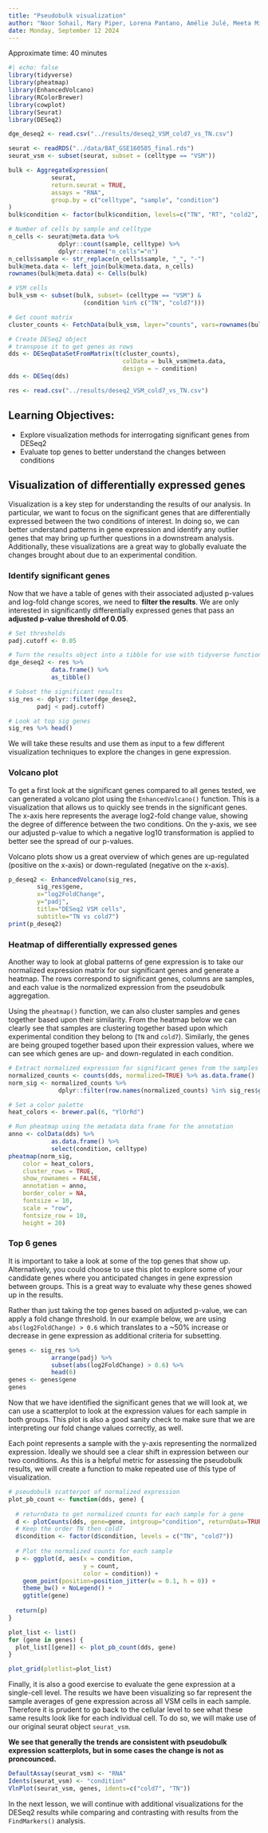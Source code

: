 ```yaml
---
title: "Pseudobulk visualization"
author: "Noor Sohail, Mary Piper, Lorena Pantano, Amélie Julé, Meeta Mistry, Radhika Khetani"
date: Monday, September 12 2024
---
```


Approximate time: 40 minutes

```r
#| echo: false
library(tidyverse)
library(pheatmap)
library(EnhancedVolcano)
library(RColorBrewer)
library(cowplot)
library(Seurat)
library(DESeq2)

dge_deseq2 <- read.csv("../results/deseq2_VSM_cold7_vs_TN.csv")

seurat <- readRDS("../data/BAT_GSE160585_final.rds")
seurat_vsm <- subset(seurat, subset = (celltype == "VSM"))

bulk <- AggregateExpression(
            seurat,
            return.seurat = TRUE,
            assays = "RNA",
            group.by = c("celltype", "sample", "condition")
)
bulk$condition <- factor(bulk$condition, levels=c("TN", "RT", "cold2", "cold7"))

# Number of cells by sample and celltype
n_cells <- seurat@meta.data %>% 
              dplyr::count(sample, celltype) %>% 
              dplyr::rename("n_cells"="n")
n_cells$sample <- str_replace(n_cells$sample, "_", "-")
bulk@meta.data <- left_join(bulk@meta.data, n_cells)
rownames(bulk@meta.data) <- Cells(bulk)

# VSM cells
bulk_vsm <- subset(bulk, subset= (celltype == "VSM") & 
                     (condition %in% c("TN", "cold7")))

# Get count matrix
cluster_counts <- FetchData(bulk_vsm, layer="counts", vars=rownames(bulk_vsm))

# Create DESeq2 object
# transpose it to get genes as rows
dds <- DESeqDataSetFromMatrix(t(cluster_counts),
                                colData = bulk_vsm@meta.data,
                                design = ~ condition)
dds <- DESeq(dds)

res <- read.csv("../results/deseq2_VSM_cold7_vs_TN.csv")
```

## Learning Objectives:

* Explore visualization methods for interrogating significant genes from DESeq2
* Evaluate top genes to better understand the changes between conditions


## Visualization of differentially expressed genes

Visualization is a key step for understanding the results of our analysis. In particular, we want to focus on the significant genes that are differentially expressed between the two conditions of interest. In doing so, we can better understand patterns in gene expression and identify any outlier genes that may bring up further questions in a downstream analysis. Additionally, these visualizations are a great way to globally evaluate the changes brought about due to an experimental condition.

### Identify significant genes

Now that we have a table of genes with their associated adjusted p-values and log-fold change scores, we need to **filter the results**. We are only interested in significantly differentially expressed genes that pass an **adjusted p-value threshold of 0.05**.

```r
# Set thresholds
padj.cutoff <- 0.05

# Turn the results object into a tibble for use with tidyverse functions
dge_deseq2 <- res %>%
            data.frame() %>%
            as_tibble()

# Subset the significant results
sig_res <- dplyr::filter(dge_deseq2, 
        padj < padj.cutoff)

# Look at top sig genes
sig_res %>% head()
```


We will take these results and use them as input to a few different visualization techniques to explore the changes in gene expression. 

### Volcano plot 

To get a first look at the significant genes compared to all genes tested, we can generated a volcano plot using the `EnhancedVolcano()` function. This is a visualization that allows us to quickly see trends in the significant genes. The x-axis here represents the average log2-fold change value, showing the degree of difference between the two conditions. On the y-axis, we see our adjusted p-value to which a negative log10 transformation is applied to better see the spread of our p-values.

Volcano plots show us a great overview of which genes are up-regulated (positive on the x-axis) or down-regulated (negative on the x-axis).

```r
p_deseq2 <- EnhancedVolcano(sig_res,
        sig_res$gene,
        x="log2FoldChange",
        y="padj",
        title="DESeq2 VSM cells",
        subtitle="TN vs cold7")
print(p_deseq2)
```

### Heatmap of differentially expressed genes

Another way to look at global patterns of gene expression is to take our normalized expression matrix for our significant genes and generate a heatmap. The rows correspond to significant genes, columns are samples, and each value is the normalized expression from the pseudobulk aggregation. 

Using the `pheatmap()` function, we can also cluster samples and genes together based upon their similarity. From the heatmap below we can clearly see that samples are clustering together based upon which experimental condition they belong to (`TN` and `cold7`). Similarly, the genes are being grouped together based upon their expression values, where we can see which genes are up- and down-regulated in each condition.

```r
# Extract normalized expression for significant genes from the samples
normalized_counts <- counts(dds, normalized=TRUE) %>% as.data.frame()
norm_sig <- normalized_counts %>% 
              dplyr::filter(row.names(normalized_counts) %in% sig_res$gene)

# Set a color palette
heat_colors <- brewer.pal(6, "YlOrRd")

# Run pheatmap using the metadata data frame for the annotation
anno <- colData(dds) %>% 
            as.data.frame() %>% 
            select(condition, celltype)
pheatmap(norm_sig,
    color = heat_colors,
    cluster_rows = TRUE,
    show_rownames = FALSE,
    annotation = anno,
    border_color = NA,
    fontsize = 10,
    scale = "row", 
    fontsize_row = 10, 
    height = 20)
```



### Top 6 genes

It is important to take a look at some of the top genes that show up. Alternatively, you could choose to use this plot to explore some of your candidate genes where you anticipated changes in gene expression between groups. This is a great way to evaluate why these genes showed up in the results.

Rather than just taking the top genes based on adjusted p-value, we can apply a fold change threshold. In our example below, we are using `abs(log2FoldChange) > 0.6` which translates to a ~50% increase or decrease in gene expression as additional criteria for subsetting.


```r
genes <- sig_res %>% 
            arrange(padj) %>% 
            subset(abs(log2FoldChange) > 0.6) %>% 
            head(6)
genes <- genes$gene
genes
```


Now that we have identified the significant genes that we will look at, we can use a scatterplot to look at the expression values for each sample in both groups. This plot is also a good sanity check to make sure that we are interpreting our fold change values correctly, as well.

Each point represents a sample with the y-axis representing the  normalized expression. Ideally we should see a clear shift in expression between our two conditions. As this is a helpful metric for assessing the pseudobulk results, we will create a function to make repeated use of this type of visualization.

```r
# pseudobulk scatterpot of normalized expression
plot_pb_count <- function(dds, gene) {
  
  # returnData to get normalized counts for each sample for a gene
  d <- plotCounts(dds, gene=gene, intgroup="condition", returnData=TRUE)
  # Keep the order TN then cold7
  d$condition <- factor(d$condition, levels = c("TN", "cold7"))
  
  # Plot the normalized counts for each sample
  p <- ggplot(d, aes(x = condition, 
                     y = count, 
                     color = condition)) + 
    geom_point(position=position_jitter(w = 0.1, h = 0)) +
    theme_bw() + NoLegend() +
    ggtitle(gene)
  
  return(p)
}
```

```r
plot_list <- list()
for (gene in genes) {
  plot_list[[gene]] <- plot_pb_count(dds, gene)
}

plot_grid(plotlist=plot_list)
```


Finally, it is also a good exercise to evaluate the gene expression at a single-cell level. The results we have been visualizing so far represent the sample averages of gene expression across all VSM cells in each sample. Therefore it is prudent to go back to the cellular level to see what these same results look like for each individual cell. To do so, we will make use of our original seurat object `seurat_vsm`.

**We see that generally the trends are consistent with pseudobulk expression scatterplots, but in some cases the change is not as proncounced.**

```r
DefaultAssay(seurat_vsm) <- "RNA"
Idents(seurat_vsm) <- "condition"
VlnPlot(seurat_vsm, genes, idents=c("cold7", "TN"))
```

In the next lesson, we will continue with additional visualizations for the DESeq2 results while comparing and contrasting with results from the `FindMarkers()` analysis.
